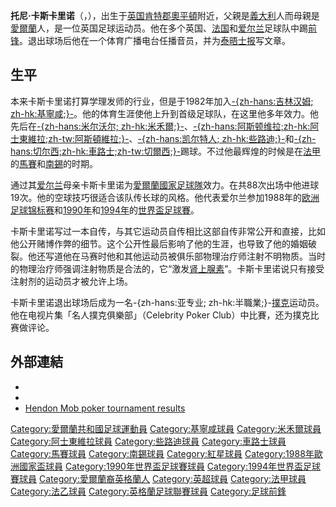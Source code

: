 {{Link style|time=2015-12-11T05:12:08+00:00}}
{{noteTA
|T=zh-hans:托尼·卡斯卡里诺; zh-hk:東尼·加斯卡連奴;
|1=zh-hans:托尼·卡斯卡里诺; zh-hk:東尼·加斯卡連奴;
|2=zh-hans:卡斯卡里诺; zh-hk:加斯卡連奴;
}}
{{Football player infobox
| playername = 托尼·卡斯卡里诺<br />''Tony Cascarino''
| image = [[File:Tony_Cascarino.jpg|200px]]
| fullname = Anthony Guy Cascarino
| nickname = 
| dateofbirth = {{birth date and age|1962|9|1}}
| cityofbirth = [[St_Paul's_Cray|St Paul's Cray]]<br>鄰近[[肯特郡|肯特郡]]的[[奧平頓|奧平頓]]（Orpington） 
| countryofbirth = [[英格蘭|英格蘭]]
| currentclub = 已退役
| clubnumber = 
| position = [[前鋒_(足球)|前鋒]]
| youthyears = 
| youthclubs = 
| years = 1981-87<br>1987-90<br>1990-91<br>1991-92<br>1992-94<br>1994-97<br>1997-00<br>2000
| clubs = [[吉林汉姆足球俱乐部|-{zh-hans:吉林汉姆; zh-hk:基寧咸;}-]]<br>[[米尔沃尔足球俱乐部|-{zh-hans:米尔沃尔; zh-hk:米禾爾;}-]]<br>[[阿士東維拉足球俱樂部|-{zh-hans:阿斯顿维拉;zh-hk:阿士東維拉;zh-tw:阿斯頓維拉;}-]]<br>[[凯尔特人足球俱乐部|-{zh-hans:凯尔特人; zh-hk:些路迪;}-]]<br>[[切尔西足球俱乐部|-{zh-hans:切尔西;zh-hk:車路士;zh-tw:切爾西;}-]]<br>[[马赛足球俱乐部|馬賽]]<br>[[南锡足球俱乐部|南錫]]<br>[[:en:Red_Star_93|巴黎紅星]]
| caps(goals) = 219 (76)<br>105 (42)<br>{{0}}46 (11)<br>{{0}}24 {{0}}(4)<br>{{0}}40 {{0}}(8)<br>{{0}}84 (61)<br>109 (44)<br>{{0}}{{0}}2 {{0}}(0)
| nationalyears = 1985-99
| nationalteam = [[愛爾蘭國家足球隊|愛爾蘭]]
| nationalcaps(goals) = {{0}}88 (19)
}}
'''托尼·卡斯卡里诺'''（'''{{lang-en|Anthony Guy ("Tony") Cascarino}}'''，{{bd|1962年|9月1日|}}），出生于[[英国|英国]][[肯特郡|肯特郡]][[奧平頓|奧平頓]]附近，父親是[[義大利|義大利]]人而母親是[[愛爾蘭|愛爾蘭]]人，是一位英国足球运动员。他在多个英国、[[法国|法国]]和[[爱尔兰|爱尔兰]]足球队中踢[[前鋒_(足球)|前锋]]。退出球场后他在一个体育广播电台任播音员，并为[[泰晤士报|泰晤士报]]写文章。

==生平==
本来卡斯卡里诺打算学理发师的行业，但是于1982年加入[[吉林汉姆足球俱乐部|-{zh-hans:吉林汉姆; zh-hk:基寧咸;}-]]。他的体育生涯使他上升到首级足球队，在这里他多年效力。他先后在[[米尔沃尔足球俱乐部|-{zh-hans:米尔沃尔; zh-hk:米禾爾;}-]]、[[阿士東維拉足球俱樂部|-{zh-hans:阿斯顿维拉;zh-hk:阿士東維拉;zh-tw:阿斯頓維拉;}-]]、[[凯尔特人足球俱乐部|-{zh-hans:凯尔特人; zh-hk:些路迪;}-]]和[[切尔西足球俱乐部|-{zh-hans:切尔西;zh-hk:車路士;zh-tw:切爾西;}-]]踢球。不过他最辉煌的时候是在[[法国足球甲级联赛|法甲]]的[[马赛足球俱乐部|馬賽]]和[[南锡足球俱乐部|南錫]]的时期。

通过其[[爱尔兰|爱尔兰]]母亲卡斯卡里诺为[[愛爾蘭國家足球隊|愛爾蘭國家足球隊]]效力。在共88次出场中他进球19次。他的空球技巧很适合该队传长球的风格。他代表爱尔兰参加1988年的[[欧洲足球锦标赛|欧洲足球锦标赛]]和[[1990年世界盃足球賽|1990年]]和[[1994年世界盃足球賽|1994年]]的[[世界盃足球賽|世界盃足球賽]]。

卡斯卡里诺写过一本自传，与其它运动员自传相比这部自传非常公开和直接，比如他公开赌博作弊的细节。这个公开性最后影响了他的生涯，也导致了他的婚姻破裂。他还写道他在马赛时他和其他运动员被俱乐部物理治疗师注射不明物质。当时的物理治疗师强调注射物质是合法的，它“激发[[肾上腺素|肾上腺素]]”。卡斯卡里诺说只有接受注射剂的运动员才被允许上场。

卡斯卡里诺退出球场后成为一名-{zh-hans:亚专业; zh-hk:半職業;}-[[撲克|撲克]]运动员。他在电视片集「名人撲克俱樂部」（Celebrity Poker Club）中比賽，还为撲克比赛做评论。

==外部連結==
*{{imdb name|1342037|Tony Cascarino}}
*{{soccerbase|1343|托尼·卡斯卡里诺}}
* [http://pokerdb.thehendonmob.com/player.php?a=r&n=3799 Hendon Mob poker tournament results] {{Wayback|url=http://pokerdb.thehendonmob.com/player.php?a=r&n=3799 |date=20210114214629 }}

{{1990年世界盃足球賽愛爾蘭參賽名單}} 
{{1994年世界盃足球賽愛爾蘭參賽名單}}

{{Authority control}}
{{DEFAULTSORT:Cascarino, Tony}}

[[Category:愛爾蘭共和國足球運動員|Category:愛爾蘭共和國足球運動員]]
[[Category:基寧咸球員|Category:基寧咸球員]]
[[Category:米禾爾球員|Category:米禾爾球員]]
[[Category:阿士東維拉球員|Category:阿士東維拉球員]]
[[Category:些路迪球員|Category:些路迪球員]]
[[Category:車路士球員|Category:車路士球員]]
[[Category:馬賽球員|Category:馬賽球員]]
[[Category:南錫球員|Category:南錫球員]]
[[Category:紅星球員|Category:紅星球員]]
[[Category:1988年歐洲國家盃球員|Category:1988年歐洲國家盃球員]]
[[Category:1990年世界盃足球賽球員|Category:1990年世界盃足球賽球員]]
[[Category:1994年世界盃足球賽球員|Category:1994年世界盃足球賽球員]]
[[Category:愛爾蘭裔英格蘭人|Category:愛爾蘭裔英格蘭人]]
[[Category:英超球員|Category:英超球員]]
[[Category:法甲球員|Category:法甲球員]]
[[Category:法乙球員|Category:法乙球員]]
[[Category:英格蘭足球聯賽球員|Category:英格蘭足球聯賽球員]]
[[Category:足球前鋒|Category:足球前鋒]]